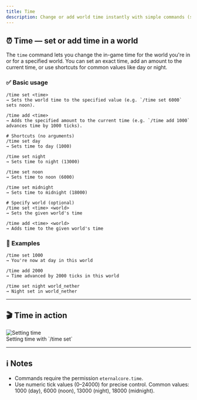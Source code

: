 ```yaml
---
title: Time
description: Change or add world time instantly with simple commands (set, add, day, night, noon, midnight).
---
```


## ⏰ Time — set or add time in a world

The `time` command lets you change the in-game time for the world you're in or for a specified world. You can set an exact time, add an amount to the current time, or use shortcuts for common values like day or night.

### ✅ Basic usage

```text
/time set <time>
→ Sets the world time to the specified value (e.g. `/time set 6000` sets noon).

/time add <time>
→ Adds the specified amount to the current time (e.g. `/time add 1000` advances time by 1000 ticks).

# Shortcuts (no arguments)
/time set day
→ Sets time to day (1000)

/time set night
→ Sets time to night (13000)

/time set noon
→ Sets time to noon (6000)

/time set midnight
→ Sets time to midnight (18000)

# Specify world (optional)
/time set <time> <world>
→ Sets the given world's time

/time add <time> <world>
→ Adds time to the given world's time
```

### 🎯 Examples

```text
/time set 1000
→ You're now at day in this world

/time add 2000
→ Time advanced by 2000 ticks in this world

/time set night world_nether
→ Night set in world_nether
```

---

## 🎬 Time in action

<div className="grid grid-cols-1 md:grid-cols-2 gap-4 my-6">
  <div className="overflow-hidden md:col-span-2">
    <img className="inline-block rounded-md shadow-sm my-4 w-full max-w-none" src="/docs/eternalcore/time.gif" alt="Setting time" />
    <div className="p-2 text-center text-sm font-medium bg-muted">Setting time with `/time set`</div>
  </div>
</div>

---

## ℹ️ Notes

- Commands require the permission `eternalcore.time`.
- Use numeric tick values (0–24000) for precise control. Common values: 1000 (day), 6000 (noon), 13000 (night), 18000 (midnight).
